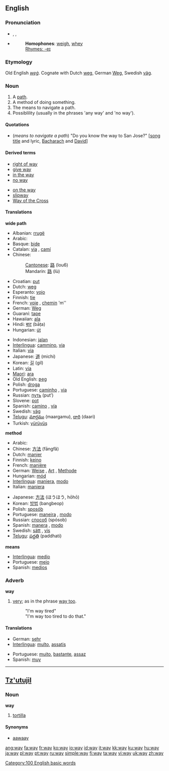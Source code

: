 ==English==

{{rank|how|long|am|121|way|even|say|well}}

===Pronunciation===
*{{AHD|wā}}, {{IPA|/weɪ/}}, {{SAMPA|/weI/}}
*{{audio|en-us-way.ogg|Audio (US)}}
*:'''Homophones''': [[weigh]], [[whey]]
*: [[Rhymes:English:-eɪ|Rhymes: -eɪ]]
===Etymology===
Old English ''[[weg#Old English|weġ]]''.  Cognate with Dutch [[weg]], German [[Weg]], Swedish [[väg]].

===Noun===
{{en-noun}}

# A [[path]].
# A method of doing something.
# The means to navigate a path.
# Possiblility (usually in the phrases 'any way' and 'no way').

====Quotations====
* (''means to navigate a path'') "Do you know the way to San Jose?" <nowiki>[</nowiki>[[w:Do You Know the Way to San Jose|song title]] and lyric, [[w:Burt Bacharach|Bacharach]] and [[w:Hal David|David]]]

====Derived terms====
{{top2}}
*[[right of way]]
*[[give way]]
*[[in the way]]
*[[no way]]
{{mid2}}
*[[on the way]]
*[[slipway]]
*[[Way of the Cross]]
{{bottom}}

====Translations====
'''wide path'''
{{top}}
*Albanian: [[rrugë]]
*Arabic: {{ARchar|[[طريق]]}} {{Unicode|(ʈaríeq)}}
*Basque: [[bide]]
*Catalan: [[via]] {{f}}, [[camí]] {{m}}
*Chinese:
*:[[Cantonese]]: [[路]] (lou6)
*:Mandarin: [[路]] (lù)
*Croatian: [[put]] {{m}}
*Dutch: [[weg]]
*Esperanto: [[vojo]]
*Finnish: [[tie]]
*French: [[voie]] {{f}}, [[chemin]] 'm''
*German: [[Weg]] {{m}}
*Guaraní: [[tape]]
*Hawaiian: [[ala#Hawaiian|ala]]
*Hindi: [[बाट]] (bāṭa)
*Hungarian: [[út]]
{{mid}}
*Indonesian: [[jalan]]
*[[Interlingua]]: [[cammino]], [[via]]
*Italian: [[via#Italian|via]] {{f}}
*Japanese: [[道]] (michi)
*Korean: [[길]] (gil)
*Latin: [[via]] {{f}}
*[[Maori]]: [[ara]]
*Old English: [[ƿeg]] {{m}}
*Polish: [[droga]] {{f}}
*Portuguese: [[caminho]] {{m}}, [[via#Portuguese|via]] {{f}}
*Russian: [[путь]] (put’) {{m}}
*Slovene: [[pot#Slovene|pot]]
*Spanish: [[camino]] {{m}}, [[vía]] {{f}}
*Swedish: [[väg]] {{c}}
*[[Telugu]]: [[మార్గము]] (maargamu), [[దారి]] (daari)
*Turkish: [[yürüyüş]]
{{bottom}}

'''method'''
{{top}}
*Arabic: {{ARchar|[[طريقة]]}} {{Unicode|(ʈaríeqa)}} {{f}}
*Chinese: [[方法]] (fāngfǎ)
*Dutch: [[manier]]
*Finnish: [[keino]]
*French: [[manière]] {{f}}
*German: [[Weise]] {{f}}, [[Art]] {{f}}, [[Methode]] {{f}}
*Hungarian: [[mód]]
*[[Interlingua]]: [[maniera]], [[modo]]
*Italian: [[maniera]] {{f}}
{{mid}}
*Japanese: [[方法]] (ほうほう, hōhō)
*Korean: [[방법]] (bangbeop)
*Polish: [[sposób]]
*Portuguese: [[maneira]] {{f}}, [[modo]] {{m}}
*Russian: [[способ]] (spósob) {{m}}
*Spanish: [[manera]] {{f}}, [[modo]] {{m}}
*Swedish: [[sätt]] {{n}}, [[vis]]
*[[Telugu]]: [[పద్ధతి ]] (paddhati)
{{bottom}}

'''means'''
*[[Interlingua]]: [[medio]]
*Portuguese: [[meio]] {{m}}
*Spanish: [[medios]] {{m}}

===Adverb===
'''way'''

# {{slang}} [[very]]; as in the phrase [[way too]].
#:"I'm way tired"
#:"I'm way too tired to do that."

====Translations====
{{top}}
*German: [[sehr]]
*[[Interlingua]]: [[multo]], [[assatis]]
{{mid}}
*Portuguese: [[muito]], [[bastante]], [[assaz]]
*Spanish: [[muy]]
{{bottom}}

----

==[[Tz'utujil]]==

===Noun===
'''way'''

# [[tortilla]]

====Synonyms====
*[[aawaay]]

[[Category:100 English basic words]]

[[ang:way]]
[[fa:way]]
[[fr:way]]
[[ko:way]]
[[io:way]]
[[id:way]]
[[it:way]]
[[kk:way]]
[[ku:way]]
[[hu:way]]
[[ja:way]]
[[pl:way]]
[[pt:way]]
[[ru:way]]
[[simple:way]]
[[fi:way]]
[[ta:way]]
[[vi:way]]
[[uk:way]]
[[zh:way]]